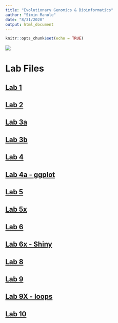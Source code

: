 ```yaml
---
title: "Evolutionary Genomics & Bioinformatics"
author: "Simin Manole"
date: "8/31/2020"
output: html_document
---
```

```r
knitr::opts_chunk$set(echo = TRUE)
```
![](icon.png)

# Lab Files

## [Lab 1](labs/lab1_SM.html)

## [Lab 2](labs/lab2.html)

## [Lab 3a](labs/Lab3A.html)

## [Lab 3b](labs/Lab3B.html)

## [Lab 4](labs/lab4.html)

## [Lab 4a - ggplot](labs/lab4_ggplot2.html)

## [Lab 5](labs/lab5.html)

## [Lab 5x](labs/lab5x.html)

## [Lab 6](labs/lab6.html)

## [Lab 6x - Shiny](labs/lab6x.html)

## [Lab 8](labs/lab8.html)

## [Lab 9](labs/lab9a.html)

## [Lab 9X - loops](labs/lab9x.html)

## [Lab 10](labs/lab10.html)